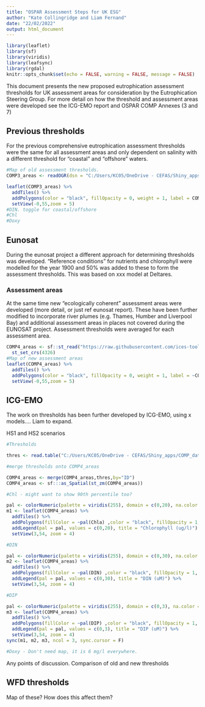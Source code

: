 ```yaml
---
title: "OSPAR Assessment Steps for UK ESG"
author: "Kate Collingridge and Liam Fernand"
date: "22/02/2022"
output: html_document
---
```


```r
library(leaflet)
library(sf)
library(viridis)
library(leafsync)
library(rgdal)
knitr::opts_chunk$set(echo = FALSE, warning = FALSE, message = FALSE)
```

This document presents the new proposed eutrophication assessment thresholds for UK assessment areas for consideration by the Eutrophication Steering Group. For more detail on how the threshold and assessment areas were developed see the ICG-EMO report and OSPAR COMP Annexes (3 and 7)

## Previous thresholds

For the previous comprehensive eutrophication assessment thresholds were the same for all assessment areas and only dependent on salinity with a different threshold for "coastal" and "offshore" waters.


```r
#Map of old assessment thresholds.
COMP3_areas <- readOGR(dsn = "C:/Users/KC05/OneDrive - CEFAS/Shiny_apps/COMP_data/COMP_data_shiny/data", layer = "CP2_WGS84", verbose = T)

leaflet(COMP3_areas) %>%
  addTiles() %>%
  addPolygons(color = "black", fillOpacity = 0, weight = 1, label = COMP3_areas$CP2_Region) %>% # popups not quite working properly
  setView(-0,55,zoom = 5)
#DIN. toggle for coastal/offshore
#Chl
#Doxy

```

## Eunosat

During the eunosat project a different approach for determining thresholds was developed. "Reference conditions" for nutrients and chlorophyll were modelled for the year 1900 and 50% was added to these to form the assessment thresholds. This was based on xxx model at Deltares.

### Assessment areas

At the same time new "ecologically coherent" assessment areas were developed (more detail, or just ref eunosat report). These have been further modified to incorporate river plumes (e.g. Thames, Humber and Liverpool Bay) and additional assessment areas in places not covered during the EUNOSAT project.
Assessment thresholds were averaged for each assessment area.

```r
COMP4_areas <- sf::st_read("https://raw.githubusercontent.com/ices-tools-dev/COMPEAT/master/assessment_areas/COMP4_assessment_areas.csv",quiet = T) %>%
  st_set_crs(4326)
#Map of new assessment areas
leaflet(COMP4_areas) %>%
  addTiles() %>%
  addPolygons(color = "black", fillOpacity = 0, weight = 1, label = ~COMP4_areas$ID, popup = COMP4_areas$Area_Name_) %>% # popups not quite working properly
  setView(-0,55,zoom = 5)

```

## ICG-EMO

The work on thresholds has been further developed by ICG-EMO, using x models.... Liam to expand.

HS1 and HS2 scenarios

```r
#Thresholds

thres <- read.table("C:/Users/KC05/OneDrive - CEFAS/Shiny_apps/COMP_data/COMP_data_shiny/data/Thresholds_ICGEMO_Jan2022.csv", header = T, sep = ",")

#merge thresholds onto COMP4_areas

COMP4_areas <- merge(COMP4_areas,thres,by="ID")
COMP4_areas <- sf:::as_Spatial(st_zm(COMP4_areas))

#Chl - might want to show 90th percentile too?

pal <- colorNumeric(palette = viridis(255), domain = c(0,20), na.color = "#00000000")
m1 <- leaflet(COMP4_areas) %>%
  addTiles() %>%
  addPolygons(fillColor = ~pal(Chla) ,color = "black", fillOpacity = 1, weight = 1, popup = paste0(COMP4_areas$Area_Name_, "<br>","Chlorophyll", " theshold: ", as.character(round(COMP4_areas$Chla,2)), " (HS1).")) %>%
  addLegend(pal = pal, values = c(0,20), title = "Chlorophyll (ug/l)") %>%
  setView(3,54, zoom = 4)

#DIN

pal <- colorNumeric(palette = viridis(255), domain = c(0,30), na.color = "#00000000")
m2 <- leaflet(COMP4_areas) %>%
  addTiles() %>%
  addPolygons(fillColor = ~pal(DIN) ,color = "black", fillOpacity = 1, weight = 1, popup = paste0(COMP4_areas$Area_Name_, "<br>","Chlorophyll", " theshold: ", as.character(round(COMP4_areas$DIN,2)), " (HS1)")) %>%
  addLegend(pal = pal, values = c(0,30), title = "DIN (uM)") %>%
  setView(3,54, zoom = 4)

#DIP

pal <- colorNumeric(palette = viridis(255), domain = c(0,3), na.color = "#00000000")
m3 <- leaflet(COMP4_areas) %>%
  addTiles() %>%
  addPolygons(fillColor = ~pal(DIP) ,color = "black", fillOpacity = 1, weight = 1, popup = paste0(COMP4_areas$Area_Name_, "<br>","Chlorophyll", " theshold: ", as.character(round(COMP4_areas$DIP,2)), " (HS1)")) %>%
  addLegend(pal = pal, values = c(0,3), title = "DIP (uM)") %>%
  setView(3,54, zoom = 4)
sync(m1, m2, m3, ncol = 3, sync.cursor = F)

#Doxy - Don't need map, it is 6 mg/l everywhere.

```

Any points of discussion.
Comparison of old and new thresholds

## WFD thresholds

Map of these? How does this affect them?